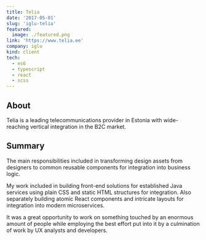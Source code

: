```yaml
---
title: Telia
date: '2017-05-01'
slug: 'iglu-telia'
featured:
  image: ./featured.png
link: 'https://www.telia.ee'
company: iglu
kind: client
tech:
  - es6
  - typescript
  - react
  - scss
---
```


## About

Telia is a leading telecommunications provider in Estonia with wide-reaching vertical integration in the B2C market.

## Summary

The main responsibilities included in transforming design assets from designers to common reusable components for integration into business logic.

My work included in building front-end solutions for established Java services using plain CSS and static HTML structures for integration. Also separately building atomic React components and intricate layouts for integration into modern microservices.

It was a great opportunity to work on something touched by an enormous amount of people while employing the best effort put into it by a culmination of work by UX analysts and developers.
